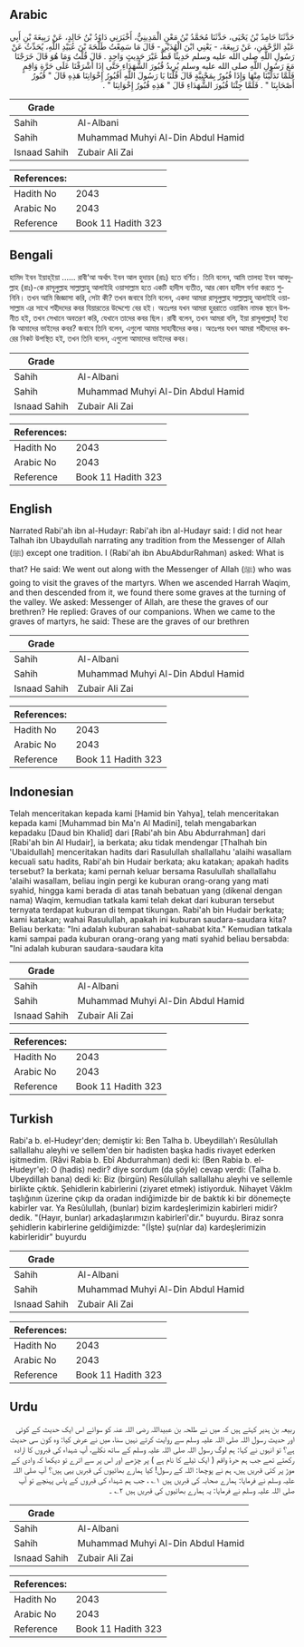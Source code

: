 ## Arabic


<div dir="rtl" lang="ar" style={{fontSize:'larger',backgroundColor:'#f8f9fa',padding:20}}>
حَدَّثَنَا حَامِدُ بْنُ يَحْيَى، حَدَّثَنَا مُحَمَّدُ بْنُ مَعْنٍ الْمَدِينِيُّ، أَخْبَرَنِي دَاوُدُ بْنُ خَالِدٍ، عَنْ رَبِيعَةَ بْنِ أَبِي عَبْدِ الرَّحْمَنِ، عَنْ رَبِيعَةَ، - يَعْنِي ابْنَ الْهُدَيْرِ - قَالَ مَا سَمِعْتُ طَلْحَةَ بْنَ عُبَيْدِ اللَّهِ، يُحَدِّثُ عَنْ رَسُولِ اللَّهِ صلى الله عليه وسلم حَدِيثًا قَطُّ غَيْرَ حَدِيثٍ وَاحِدٍ ‏.‏ قَالَ قُلْتُ وَمَا هُوَ قَالَ خَرَجْنَا مَعَ رَسُولِ اللَّهِ صلى الله عليه وسلم يُرِيدُ قُبُورَ الشُّهَدَاءِ حَتَّى إِذَا أَشْرَفْنَا عَلَى حَرَّةِ وَاقِمٍ فَلَمَّا تَدَلَّيْنَا مِنْهَا وَإِذَا قُبُورٌ بِمَحْنِيَّةٍ قَالَ قُلْنَا يَا رَسُولَ اللَّهِ أَقُبُورُ إِخْوَانِنَا هَذِهِ قَالَ ‏"‏ قُبُورُ أَصْحَابِنَا ‏"‏ ‏.‏ فَلَمَّا جِئْنَا قُبُورَ الشُّهَدَاءِ قَالَ ‏"‏ هَذِهِ قُبُورُ إِخْوَانِنَا ‏"‏ ‏.‏
</div>
<div style={{backgroundColor:'#f8f9fa',padding:20, marginBottom: 10}}><table> <thead> <tr> <th>Grade</th> <th></th> </tr> </thead> <tbody> <tr><td>Sahih</td><td>Al-Albani</td></tr><tr><td>Sahih</td><td>Muhammad Muhyi Al-Din Abdul Hamid</td></tr><tr><td>Isnaad Sahih</td><td>Zubair Ali Zai</td></tr></tbody></table><table> <thead> <tr> <th>References:</th> <th></th> </tr> </thead> <tbody><tr><td>Hadith No</td><td>2043</td></tr><tr><td>Arabic No</td><td>2043</td></tr><tr><td>Reference</td><td>Book 11 Hadith 323</td></tr></tbody></table></div>

## Bengali


<div dir="ltr" lang="bn" style={{fontSize:'larger',backgroundColor:'#f8f9fa',padding:20}}>
হামিদ ইবন ইয়াহ্ইয়া ...... রাবী‘আ অর্থাৎ ইবন আল হুদায়ব (রাঃ) হতে বর্ণিত। তিনি বলেন, আমি তালহা ইবন আবদুল্লাহ (রাঃ)-কে রাসূলুল্লাহ সাল্লাল্লাহু আলাইহি ওয়াসাল্লাম হতে একটি হাদীস ব্যতীত, আর কোন হাদীস বর্ণনা করতে শুনিনি। তখন আমি জিজ্ঞাসা করি, সেটা কী? তখন জবাবে তিনি বলেন, একদা আমরা রাসূলুল্লাহ সাল্লাল্লাহু আলাইহি ওয়াসাল্লাম এর সাথে শহীদদের কবর যিয়ারতের উদ্দেশ্যে বের হই। অতঃপর যখন আমরা হুররাতে ওয়াকিম নামক স্থানে উপনীত হই, তখন সেখানে অবতরণ করি, যেখানে তাদের কবর ছিল। রাবী বলেন, তখন আমরা বলি, ইয়া রাসূলাল্লাহ্! ইহা কি আমাদের ভাইদের কবর? জবাবে তিনি বলেন, এগুলো আমার সাহাবীদের কবর। অতঃপর যখন আমরা শহীদদের কবরের নিকট উপস্থিত হই, তখন তিনি বলেন, এগুলো আমাদের ভাইদের কবর।
</div>
<div style={{backgroundColor:'#f8f9fa',padding:20, marginBottom: 10}}><table> <thead> <tr> <th>Grade</th> <th></th> </tr> </thead> <tbody> <tr><td>Sahih</td><td>Al-Albani</td></tr><tr><td>Sahih</td><td>Muhammad Muhyi Al-Din Abdul Hamid</td></tr><tr><td>Isnaad Sahih</td><td>Zubair Ali Zai</td></tr></tbody></table><table> <thead> <tr> <th>References:</th> <th></th> </tr> </thead> <tbody><tr><td>Hadith No</td><td>2043</td></tr><tr><td>Arabic No</td><td>2043</td></tr><tr><td>Reference</td><td>Book 11 Hadith 323</td></tr></tbody></table></div>

## English


<div dir="ltr" lang="en" style={{fontSize:'larger',backgroundColor:'#f8f9fa',padding:20}}>
Narrated Rabi'ah ibn al-Hudayr: Rabi'ah ibn al-Hudayr said: I did not hear Talhah ibn Ubaydullah narrating any tradition from the Messenger of Allah (ﷺ) except one tradition. I (Rabi'ah ibn AbuAbdurRahman) asked: What is that? He said: We went out along with the Messenger of Allah (ﷺ) who was going to visit the graves of the martyrs. When we ascended Harrah Waqim, and then descended from it, we found there some graves at the turning of the valley. We asked: Messenger of Allah, are these the graves of our brethren? He replied: Graves of our companions. When we came to the graves of martyrs, he said: These are the graves of our brethren
</div>
<div style={{backgroundColor:'#f8f9fa',padding:20, marginBottom: 10}}><table> <thead> <tr> <th>Grade</th> <th></th> </tr> </thead> <tbody> <tr><td>Sahih</td><td>Al-Albani</td></tr><tr><td>Sahih</td><td>Muhammad Muhyi Al-Din Abdul Hamid</td></tr><tr><td>Isnaad Sahih</td><td>Zubair Ali Zai</td></tr></tbody></table><table> <thead> <tr> <th>References:</th> <th></th> </tr> </thead> <tbody><tr><td>Hadith No</td><td>2043</td></tr><tr><td>Arabic No</td><td>2043</td></tr><tr><td>Reference</td><td>Book 11 Hadith 323</td></tr></tbody></table></div>

## Indonesian


<div dir="ltr" lang="id" style={{fontSize:'larger',backgroundColor:'#f8f9fa',padding:20}}>
Telah menceritakan kepada kami [Hamid bin Yahya], telah menceritakan kepada kami [Muhammad bin Ma'n Al Madini], telah mengabarkan kepadaku [Daud bin Khalid] dari [Rabi'ah bin Abu Abdurrahman] dari [Rabi'ah bin Al Hudair], ia berkata; aku tidak mendengar [Thalhah bin 'Ubaidullah] menceritakan hadits dari Rasulullah shallallahu 'alaihi wasallam kecuali satu hadits, Rabi'ah bin Hudair berkata; aku katakan; apakah hadits tersebut? Ia berkata; kami pernah keluar bersama Rasulullah shallallahu 'alaihi wasallam, beliau ingin pergi ke kuburan orang-orang yang mati syahid, hingga kami berada di atas tanah bebatuan yang (dikenal dengan nama) Waqim, kemudian tatkala kami telah dekat dari kuburan tersebut ternyata terdapat kuburan di tempat tikungan. Rabi'ah bin Hudair berkata; kami katakan; wahai Rasulullah, apakah ini kuburan saudara-saudara kita? Beliau berkata: "Ini adalah kuburan sahabat-sahabat kita." Kemudian tatkala kami sampai pada kuburan orang-orang yang mati syahid beliau bersabda: "Ini adalah kuburan saudara-saudara kita
</div>
<div style={{backgroundColor:'#f8f9fa',padding:20, marginBottom: 10}}><table> <thead> <tr> <th>Grade</th> <th></th> </tr> </thead> <tbody> <tr><td>Sahih</td><td>Al-Albani</td></tr><tr><td>Sahih</td><td>Muhammad Muhyi Al-Din Abdul Hamid</td></tr><tr><td>Isnaad Sahih</td><td>Zubair Ali Zai</td></tr></tbody></table><table> <thead> <tr> <th>References:</th> <th></th> </tr> </thead> <tbody><tr><td>Hadith No</td><td>2043</td></tr><tr><td>Arabic No</td><td>2043</td></tr><tr><td>Reference</td><td>Book 11 Hadith 323</td></tr></tbody></table></div>

## Turkish


<div dir="ltr" lang="tr" style={{fontSize:'larger',backgroundColor:'#f8f9fa',padding:20}}>
Rabi'a b. el-Hudeyr'den; demiştir ki: Ben Talha b. Ubeydillah'ı Resûlullah sallallahu aleyhi ve sellem'den bir hadisten başka hadis rivayet ederken işitmedim. (Râvi Rabia b. Ebî Abdurrahman) dedi ki: (Ben Rabia b. el-Hudeyr'e): O (hadis) nedir? diye sordum (da şöyle) cevap verdi: (Talha b. Ubeydillah bana) dedi ki: Biz (birgün) Resûlullah sallallahu aleyhi ve sellemle birlikte çıktık. Şehidlerin kabirlerini (ziyaret etmek) istiyorduk. Nihayet Vâklm taşlığının üzerine çıkıp da oradan indiğimizde bir de baktık ki bir dönemeçte kabirler var. Ya Resûlullah, (bunlar) bizim kardeşlerimizin kabirleri midir? dedik. "(Hayır, bunlar) arkadaşlarımızın kabirlerî'dir." buyurdu. Biraz sonra şehidlerin kabirlerine geldiğimizde: "(İşte) şu(nlar da) kardeşlerimizin kabirleridir" buyurdu
</div>
<div style={{backgroundColor:'#f8f9fa',padding:20, marginBottom: 10}}><table> <thead> <tr> <th>Grade</th> <th></th> </tr> </thead> <tbody> <tr><td>Sahih</td><td>Al-Albani</td></tr><tr><td>Sahih</td><td>Muhammad Muhyi Al-Din Abdul Hamid</td></tr><tr><td>Isnaad Sahih</td><td>Zubair Ali Zai</td></tr></tbody></table><table> <thead> <tr> <th>References:</th> <th></th> </tr> </thead> <tbody><tr><td>Hadith No</td><td>2043</td></tr><tr><td>Arabic No</td><td>2043</td></tr><tr><td>Reference</td><td>Book 11 Hadith 323</td></tr></tbody></table></div>

## Urdu


<div dir="rtl" lang="ur" style={{fontSize:'larger',backgroundColor:'#f8f9fa',padding:20}}>
ربیعہ بن ہدیر کہتے ہیں کہ میں نے طلحہ بن عبیداللہ رضی اللہ عنہ کو سوائے اس ایک حدیث کے کوئی اور حدیث رسول اللہ صلی اللہ علیہ وسلم سے روایت کرتے نہیں سنا، میں نے عرض کیا: وہ کون سی حدیث ہے؟ تو انہوں نے کہا: ہم لوگ رسول اللہ صلی اللہ علیہ وسلم کے ساتھ نکلے، آپ شہداء کی قبروں کا ارادہ رکھتے تھے جب ہم حرۂ واقم ( ایک ٹیلے کا نام ہے ) پر چڑھے اور اس پر سے اترے تو دیکھا کہ وادی کے موڑ پر کئی قبریں ہیں، ہم نے پوچھا: اللہ کے رسول! کیا ہمارے بھائیوں کی قبریں یہی ہیں؟ آپ صلی اللہ علیہ وسلم نے فرمایا: ہمارے صحابہ کی قبریں ہیں ۱؎ ، جب ہم شہداء کی قبروں کے پاس پہنچے تو آپ صلی اللہ علیہ وسلم نے فرمایا: یہ ہمارے بھائیوں کی قبریں ہیں ۲؎ ۔
</div>
<div style={{backgroundColor:'#f8f9fa',padding:20, marginBottom: 10}}><table> <thead> <tr> <th>Grade</th> <th></th> </tr> </thead> <tbody> <tr><td>Sahih</td><td>Al-Albani</td></tr><tr><td>Sahih</td><td>Muhammad Muhyi Al-Din Abdul Hamid</td></tr><tr><td>Isnaad Sahih</td><td>Zubair Ali Zai</td></tr></tbody></table><table> <thead> <tr> <th>References:</th> <th></th> </tr> </thead> <tbody><tr><td>Hadith No</td><td>2043</td></tr><tr><td>Arabic No</td><td>2043</td></tr><tr><td>Reference</td><td>Book 11 Hadith 323</td></tr></tbody></table></div>